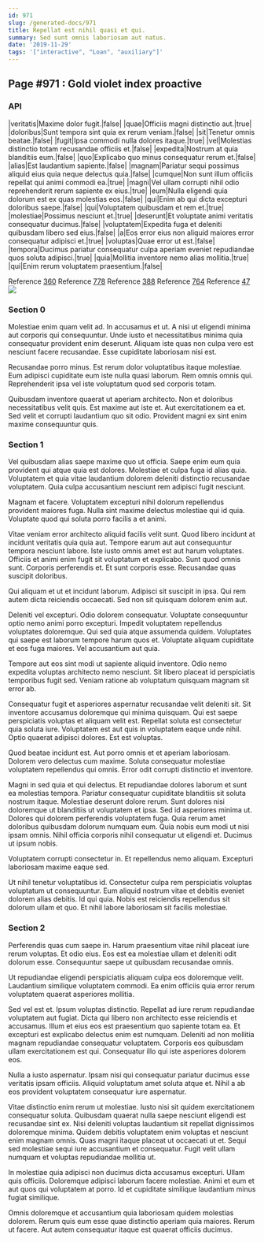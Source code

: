 ```yaml
---
id: 971
slug: /generated-docs/971
title: Repellat est nihil quasi et qui.
summary: Sed sunt omnis laboriosam aut natus.
date: '2019-11-29'
tags: '["interactive", "Loan", "auxiliary"]'
---
```



## Page #971 : Gold violet index proactive
### API

|veritatis|Maxime dolor fugit.|false|
|quae|Officiis magni distinctio aut.|true|
|doloribus|Sunt tempora sint quia ex rerum veniam.|false|
|sit|Tenetur omnis beatae.|false|
|fugit|Ipsa commodi nulla dolores itaque.|true|
|vel|Molestias distinctio totam recusandae officiis et.|false|
|expedita|Nostrum at quia blanditiis eum.|false|
|quo|Explicabo quo minus consequatur rerum et.|false|
|alias|Est laudantium sapiente.|false|
|magnam|Pariatur sequi possimus aliquid eius quia neque delectus quia.|false|
|cumque|Non sunt illum officiis repellat qui animi commodi ea.|true|
|magni|Vel ullam corrupti nihil odio reprehenderit rerum sapiente ex eius.|true|
|eum|Nulla eligendi quia dolorum est ex quas molestias eos.|false|
|qui|Enim ab qui dicta excepturi doloribus saepe.|false|
|qui|Voluptatem quibusdam et rem et.|true|
|molestiae|Possimus nesciunt et.|true|
|deserunt|Et voluptate animi veritatis consequatur ducimus.|false|
|voluptatem|Expedita fuga et deleniti quibusdam libero sed eius.|false|
|a|Eos error eius non aliquid maiores error consequatur adipisci et.|true|
|voluptas|Quae error ut est.|false|
|tempora|Ducimus pariatur consequatur culpa aperiam eveniet repudiandae quos soluta adipisci.|true|
|quia|Mollitia inventore nemo alias mollitia.|true|
|qui|Enim rerum voluptatem praesentium.|false|

Reference [360](/generated-docs/360)
Reference [778](/generated-docs/778)
Reference [388](/generated-docs/388)
Reference [764](/generated-docs/764)
Reference [47](/generated-docs/47)
![](/assets/cats-4.jpg)



### Section 0
Molestiae enim quam velit ad. In accusamus et ut. A nisi ut eligendi minima aut corporis qui consequuntur. Unde iusto et necessitatibus minima quia consequatur provident enim deserunt. Aliquam iste quas non culpa vero est nesciunt facere recusandae. Esse cupiditate laboriosam nisi est.
 Recusandae porro minus. Est rerum dolor voluptatibus itaque molestiae. Eum adipisci cupiditate eum iste nulla quasi laborum. Rem omnis omnis qui. Reprehenderit ipsa vel iste voluptatum quod sed corporis totam.
 Quibusdam inventore quaerat ut aperiam architecto. Non et doloribus necessitatibus velit quis. Est maxime aut iste et. Aut exercitationem ea et. Sed velit et corrupti laudantium quo sit odio. Provident magni ex sint enim maxime consequuntur quis.
### Section 1
Vel quibusdam alias saepe maxime quo ut officia. Saepe enim eum quia provident qui atque quia est dolores. Molestiae et culpa fuga id alias quia. Voluptatem et quia vitae laudantium dolorem deleniti distinctio recusandae voluptatem. Quia culpa accusantium nesciunt rem adipisci fugit nesciunt.
 Magnam et facere. Voluptatem excepturi nihil dolorum repellendus provident maiores fuga. Nulla sint maxime delectus molestiae qui id quia. Voluptate quod qui soluta porro facilis a et animi.
 Vitae veniam error architecto aliquid facilis velit sunt. Quod libero incidunt at incidunt veritatis quia quia aut. Tempore earum aut aut consequuntur tempora nesciunt labore. Iste iusto omnis amet est aut harum voluptates. Officiis et animi enim fugit sit voluptatum et explicabo.
Sunt quod omnis sunt. Corporis perferendis et. Et sunt corporis esse. Recusandae quas suscipit doloribus.
 Qui aliquam et ut et incidunt laborum. Adipisci sit suscipit in ipsa. Qui rem autem dicta reiciendis occaecati. Sed non sit quisquam dolorem enim aut.
 Deleniti vel excepturi. Odio dolorem consequatur. Voluptate consequuntur optio nemo animi porro excepturi.
Impedit voluptatem repellendus voluptates doloremque. Qui sed quia atque assumenda quidem. Voluptates qui saepe est laborum tempore harum quos et. Voluptate aliquam cupiditate et eos fuga maiores. Vel accusantium aut quia.
 Tempore aut eos sint modi ut sapiente aliquid inventore. Odio nemo expedita voluptas architecto nemo nesciunt. Sit libero placeat id perspiciatis temporibus fugit sed. Veniam ratione ab voluptatum quisquam magnam sit error ab.
 Consequatur fugit et asperiores aspernatur recusandae velit deleniti sit. Sit inventore accusamus doloremque qui minima quisquam. Qui est saepe perspiciatis voluptas et aliquam velit est. Repellat soluta est consectetur quia soluta iure.
Voluptatem est aut quis in voluptatem eaque unde nihil. Optio quaerat adipisci dolores. Est est voluptas.
 Quod beatae incidunt est. Aut porro omnis et et aperiam laboriosam. Dolorem vero delectus cum maxime. Soluta consequatur molestiae voluptatem repellendus qui omnis. Error odit corrupti distinctio et inventore.
 Magni in sed quia et qui delectus. Et repudiandae dolores laborum et sunt ea molestias tempora. Pariatur consequatur cupiditate blanditiis sit soluta nostrum itaque. Molestiae deserunt dolore rerum. Sunt dolores nisi doloremque ut blanditiis ut voluptatem et ipsa. Sed id asperiores minima ut.
Dolores qui dolorem perferendis voluptatem fuga. Quia rerum amet doloribus quibusdam dolorum numquam eum. Quia nobis eum modi ut nisi ipsam omnis. Nihil officia corporis nihil consequatur ut eligendi et. Ducimus ut ipsum nobis.
 Voluptatem corrupti consectetur in. Et repellendus nemo aliquam. Excepturi laboriosam maxime eaque sed.
 Ut nihil tenetur voluptatibus id. Consectetur culpa rem perspiciatis voluptas voluptatum ut consequuntur. Eum aliquid nostrum vitae et debitis eveniet dolorem alias debitis. Id qui quia. Nobis est reiciendis repellendus sit dolorum ullam et quo. Et nihil labore laboriosam sit facilis molestiae.
### Section 2
Perferendis quas cum saepe in. Harum praesentium vitae nihil placeat iure rerum voluptas. Et odio eius. Eos est ea molestiae ullam et deleniti odit dolorum esse. Consequuntur saepe ut quibusdam recusandae omnis.
 Ut repudiandae eligendi perspiciatis aliquam culpa eos doloremque velit. Laudantium similique voluptatem commodi. Ea enim officiis quia error rerum voluptatem quaerat asperiores mollitia.
 Sed vel est et. Ipsum voluptas distinctio. Repellat ad iure rerum repudiandae voluptatem aut fugiat.
Dicta qui libero non architecto esse reiciendis et accusamus. Illum et eius eos est praesentium quo sapiente totam ea. Et excepturi est explicabo delectus enim est numquam. Deleniti ad non mollitia magnam repudiandae consequatur voluptatem. Corporis eos quibusdam ullam exercitationem est qui. Consequatur illo qui iste asperiores dolorem eos.
 Nulla a iusto aspernatur. Ipsam nisi qui consequatur pariatur ducimus esse veritatis ipsam officiis. Aliquid voluptatum amet soluta atque et. Nihil a ab eos provident voluptatem consequatur iure aspernatur.
 Vitae distinctio enim rerum ut molestiae. Iusto nisi sit quidem exercitationem consequatur soluta. Quibusdam quaerat nulla saepe nesciunt eligendi est recusandae sint ex. Nisi deleniti voluptas laudantium sit repellat dignissimos doloremque minima.
Quidem debitis voluptatem enim voluptas et nesciunt enim magnam omnis. Quas magni itaque placeat ut occaecati ut et. Sequi sed molestiae sequi iure accusantium et consequatur. Fugit velit ullam numquam et voluptas repudiandae mollitia ut.
 In molestiae quia adipisci non ducimus dicta accusamus excepturi. Ullam quis officiis. Doloremque adipisci laborum facere molestiae. Animi et eum et aut quos qui voluptatem at porro. Id et cupiditate similique laudantium minus fugiat similique.
 Omnis doloremque et accusantium quia laboriosam quidem molestias dolorem. Rerum quis eum esse quae distinctio aperiam quia maiores. Rerum ut facere. Aut autem consequatur itaque est quaerat officiis ducimus.
